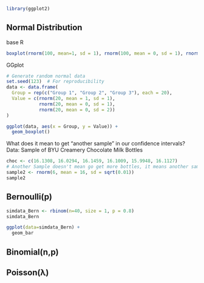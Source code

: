 ```r
library(ggplot2)
```

## Normal Distribution
base R
```r
boxplot(rnorm(100, mean=1, sd = 1), rnorm(100, mean = 0, sd = 1), rnorm(100, mean=0, sd=2))
```
GGplot
```r
# Generate random normal data
set.seed(123)  # For reproducibility
data <- data.frame(
  Group = rep(c("Group 1", "Group 2", "Group 3"), each = 20),
  Value = c(rnorm(20, mean = 1, sd = 1),
            rnorm(20, mean = 0, sd = 1),
            rnorm(20, mean = 0, sd = 2))
)

ggplot(data, aes(x = Group, y = Value)) +
  geom_boxplot()
```

What does it mean to get "another sample" in our confidence intervals?
Data: Sample of BYU Creamery Chocolate Milk Bottles
```r
choc <- c(16.1308, 16.0294, 16.1459, 16.1009, 15.9948, 16.1127)
# Another Sample doesn't mean go get more bottles, it means another sample from a Normal(16, 0.01)
sample2 <- rnorm(6, mean = 16, sd = sqrt(0.01))
sample2
```


## Bernoulli(p)
```r
simdata_Bern <- rbinom(n=40, size = 1, p = 0.8)
simdata_Bern
```
```r
ggplot(data=simdata_Bern) +
  geom_bar
```



## Binomial(n,p)



## Poisson(λ)




